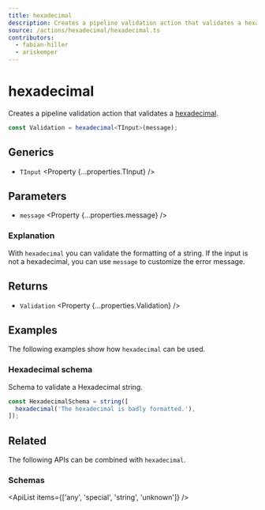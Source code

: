 ```yaml
---
title: hexadecimal
description: Creates a pipeline validation action that validates a hexadecimal.
source: /actions/hexadecimal/hexadecimal.ts
contributors:
  - fabian-hiller
  - ariskemper
---
```



# hexadecimal

Creates a pipeline validation action that validates a [hexadecimal](https://en.wikipedia.org/wiki/Hexadecimal).

```ts
const Validation = hexadecimal<TInput>(message);
```

## Generics

- `TInput` <Property {...properties.TInput} />

## Parameters

- `message` <Property {...properties.message} />

### Explanation

With `hexadecimal` you can validate the formatting of a string. If the input is not a hexadecimal, you can use `message` to customize the error message.

## Returns

- `Validation` <Property {...properties.Validation} />

## Examples

The following examples show how `hexadecimal` can be used.

### Hexadecimal schema

Schema to validate a Hexadecimal string.

```ts
const HexadecimalSchema = string([
  hexadecimal('The hexadecimal is badly formatted.'),
]);
```

## Related

The following APIs can be combined with `hexadecimal`.

### Schemas

<ApiList items={['any', 'special', 'string', 'unknown']} />

